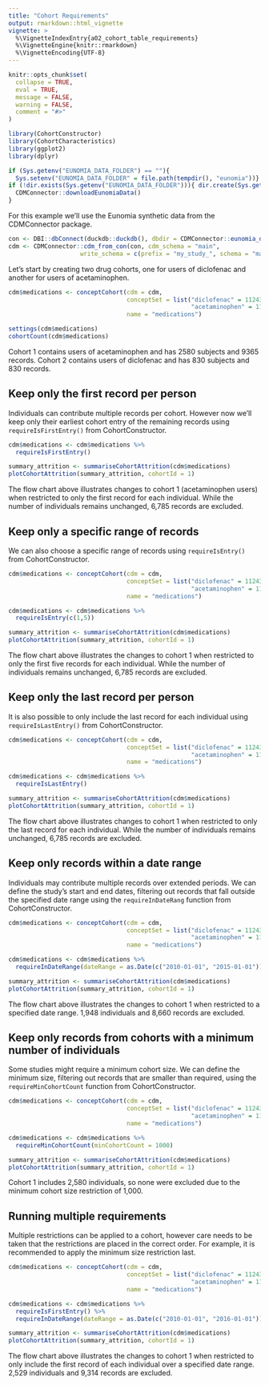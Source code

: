 ```yaml
---
title: "Cohort Requirements"
output: rmarkdown::html_vignette
vignette: >
  %\VignetteIndexEntry{a02_cohort_table_requirements}
  %\VignetteEngine{knitr::rmarkdown}
  %\VignetteEncoding{UTF-8}
---
```


```r
knitr::opts_chunk$set(
  collapse = TRUE,
  eval = TRUE, 
  message = FALSE, 
  warning = FALSE,
  comment = "#>"
)
```

```r
library(CohortConstructor)
library(CohortCharacteristics)
library(ggplot2)
library(dplyr)
```

```r
if (Sys.getenv("EUNOMIA_DATA_FOLDER") == ""){
  Sys.setenv("EUNOMIA_DATA_FOLDER" = file.path(tempdir(), "eunomia"))}
if (!dir.exists(Sys.getenv("EUNOMIA_DATA_FOLDER"))){ dir.create(Sys.getenv("EUNOMIA_DATA_FOLDER"))
  CDMConnector::downloadEunomiaData()  
}
```

For this example we'll use the Eunomia synthetic data from the CDMConnector package.

```r
con <- DBI::dbConnect(duckdb::duckdb(), dbdir = CDMConnector::eunomia_dir())
cdm <- CDMConnector::cdm_from_con(con, cdm_schema = "main", 
                    write_schema = c(prefix = "my_study_", schema = "main"))
```

Let's start by creating two drug cohorts, one for users of diclofenac and another for users of acetaminophen.

```r
cdm$medications <- conceptCohort(cdm = cdm, 
                                 conceptSet = list("diclofenac" = 1124300,
                                                   "acetaminophen" = 1127433), 
                                 name = "medications")

settings(cdm$medications)
cohortCount(cdm$medications)
```
Cohort 1 contains users of acetaminophen and has 2580 subjects and 9365 records. Cohort 2 contains users of diclofenac and has 830 subjects and 830 records. 

## Keep only the first record per person

Individuals can contribute multiple records per cohort. However now we'll keep only their earliest cohort entry of the remaining records using `requireIsFirstEntry()` from CohortConstructor.

```r
cdm$medications <- cdm$medications %>% 
  requireIsFirstEntry()

summary_attrition <- summariseCohortAttrition(cdm$medications)
plotCohortAttrition(summary_attrition, cohortId = 1)
```

The flow chart above illustrates changes to cohort 1 (acetaminophen users) when restricted to only the first record for each individual. While the number of individuals remains unchanged, 6,785 records are excluded.

## Keep only a specific range of records

We can also choose a specific range of records using `requireIsEntry()` from CohortConstructor. 

```r
cdm$medications <- conceptCohort(cdm = cdm, 
                                 conceptSet = list("diclofenac" = 1124300,
                                                   "acetaminophen" = 1127433), 
                                 name = "medications")
```

```r
cdm$medications <- cdm$medications %>%
  requireIsEntry(c(1,5)) 

summary_attrition <- summariseCohortAttrition(cdm$medications)
plotCohortAttrition(summary_attrition, cohortId = 1)
```
The flow chart above illustrates the changes to cohort 1 when restricted to only the first five records for each individual. While the number of individuals remains unchanged, 6,785 records are excluded.


## Keep only the last record per person

It is also possible to only include the last record for each individual using `requireIsLastEntry()` from CohortConstructor. 

```r
cdm$medications <- conceptCohort(cdm = cdm, 
                                 conceptSet = list("diclofenac" = 1124300,
                                                   "acetaminophen" = 1127433), 
                                 name = "medications")
```

```r
cdm$medications <- cdm$medications %>% 
  requireIsLastEntry()

summary_attrition <- summariseCohortAttrition(cdm$medications)
plotCohortAttrition(summary_attrition, cohortId = 1)
```

The flow chart above illustrates changes to cohort 1 when restricted to only the last record for each individual. While the number of individuals remains unchanged, 6,785 records are excluded.

## Keep only records within a date range

Individuals may contribute multiple records over extended periods. We can define the study's start and end dates, filtering out records that fall outside the specified date range using the `requireInDateRang` function from CohortConstructor.

```r
cdm$medications <- conceptCohort(cdm = cdm, 
                                 conceptSet = list("diclofenac" = 1124300,
                                                   "acetaminophen" = 1127433), 
                                 name = "medications")
```

```r
cdm$medications <- cdm$medications %>% 
  requireInDateRange(dateRange = as.Date(c("2010-01-01", "2015-01-01")))

summary_attrition <- summariseCohortAttrition(cdm$medications)
plotCohortAttrition(summary_attrition, cohortId = 1)
```
The flow chart above illustrates the changes to cohort 1 when restricted to a specified date range. 1,948 individuals and 8,660 records are excluded.

## Keep only records from cohorts with a minimum number of individuals

Some studies might require a minimum cohort size. We can define the minimum size, filtering out records that are smaller than required, using the `requireMinCohortCount` function from CohortConstructor.

```r
cdm$medications <- conceptCohort(cdm = cdm, 
                                 conceptSet = list("diclofenac" = 1124300,
                                                   "acetaminophen" = 1127433), 
                                 name = "medications")
```

```r
cdm$medications <- cdm$medications %>% 
  requireMinCohortCount(minCohortCount = 1000)

summary_attrition <- summariseCohortAttrition(cdm$medications)
plotCohortAttrition(summary_attrition, cohortId = 1)
```
Cohort 1 includes 2,580 individuals, so none were excluded due to the minimum cohort size restriction of 1,000.

## Running multiple requirements

Multiple restrictions can be applied to a cohort, however care needs to be taken that the restrictions are placed in the correct order. For example, it is recommended to apply the minimum size restriction last. 

```r
cdm$medications <- conceptCohort(cdm = cdm, 
                                 conceptSet = list("diclofenac" = 1124300,
                                                   "acetaminophen" = 1127433), 
                                 name = "medications")
```

```r
cdm$medications <- cdm$medications %>% 
  requireIsFirstEntry() %>%
  requireInDateRange(dateRange = as.Date(c("2010-01-01", "2016-01-01")))

summary_attrition <- summariseCohortAttrition(cdm$medications)
plotCohortAttrition(summary_attrition, cohortId = 1)
```
The flow chart above illustrates the changes to cohort 1 when restricted to only include the first record of each individual over a specified date range. 2,529 individuals and 9,314 records are excluded. 
